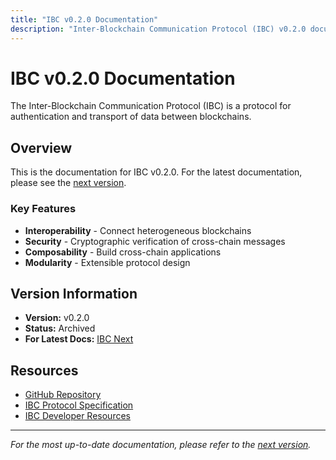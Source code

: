 ```yaml
---
title: "IBC v0.2.0 Documentation"
description: "Inter-Blockchain Communication Protocol (IBC) v0.2.0 documentation"
---
```


# IBC v0.2.0 Documentation

The Inter-Blockchain Communication Protocol (IBC) is a protocol for authentication and transport of data between blockchains.

## Overview

This is the documentation for IBC v0.2.0. For the latest documentation, please see the [next version](/ibc/next/index).

### Key Features

- **Interoperability** - Connect heterogeneous blockchains
- **Security** - Cryptographic verification of cross-chain messages
- **Composability** - Build cross-chain applications
- **Modularity** - Extensible protocol design

## Version Information

- **Version:** v0.2.0
- **Status:** Archived
- **For Latest Docs:** [IBC Next](/ibc/next/index)

## Resources

- [GitHub Repository](https://github.com/cosmos/ibc-go)
- [IBC Protocol Specification](https://github.com/cosmos/ibc)
- [IBC Developer Resources](https://ibc.cosmos.network)

---

*For the most up-to-date documentation, please refer to the [next version](/ibc/next/index).*
